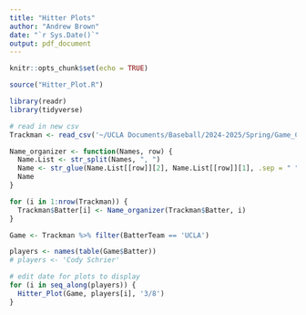 ---
title: "Hitter Plots"
author: "Andrew Brown"
date: "`r Sys.Date()`"
output: pdf_document
---

```{r setup, include=FALSE}
knitr::opts_chunk$set(echo = TRUE)
```

```{r, echo=FALSE, include=FALSE}
source("Hitter_Plot.R")
```

```{r, echo = FALSE, include = FALSE}
library(readr)
library(tidyverse)

# read in new csv
Trackman <- read_csv('~/UCLA Documents/Baseball/2024-2025/Spring/Game_CSVs/3_8_Maryland.csv')

Name_organizer <- function(Names, row) {
  Name.List <- str_split(Names, ", ")
  Name <- str_glue(Name.List[[row]][2], Name.List[[row]][1], .sep = " ")
  Name
}

for (i in 1:nrow(Trackman)) {
  Trackman$Batter[i] <- Name_organizer(Trackman$Batter, i)
}

Game <- Trackman %>% filter(BatterTeam == 'UCLA')
```

```{r, echo = FALSE, results = 'asis', warning = FALSE, fig.height = 8, fig.width = 10}
players <- names(table(Game$Batter))
# players <- 'Cody Schrier'

# edit date for plots to display
for (i in seq_along(players)) {
  Hitter_Plot(Game, players[i], '3/8')
}
```
